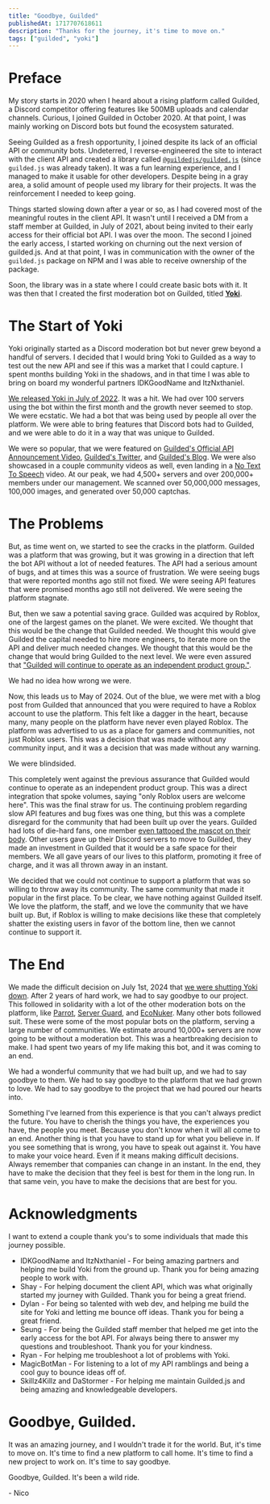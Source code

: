 ```yaml
---
title: "Goodbye, Guilded"
publishedAt: 1717707618611
description: "Thanks for the journey, it's time to move on."
tags: ["guilded", "yoki"]
---
```


# Preface

My story starts in 2020 when I heard about a rising platform called Guilded, a Discord competitor offering features like 500MB uploads and calendar channels. 
Curious, I joined Guilded in October 2020. At that point, I was mainly working on Discord bots but found the ecosystem saturated. 
  
Seeing Guilded as a fresh opportunity, I joined despite its lack of an official API or community bots. Undeterred, I reverse-engineered the site to interact with the client API and created a library called [`@guildedjs/guilded.js`](https://github.com/zaida04/g.js-self) (since `guilded.js` was already taken). 
It was a fun learning experience, and I managed to make it usable for other developers. Despite being in a gray area, a solid amount of people used my library for their projects. It was the reinforcement I needed to keep going.
  
Things started slowing down after a year or so, as I had covered most of the meaningful routes in the client API. It wasn't until I received a DM from a staff member at Guilded, in July of 2021, about being invited to their early access for their official bot API. 
I was over the moon. The second I joined the early access, I started working on churning out the next version of guilded.js. 
And at that point, I was in communication with the owner of the `guilded.js` package on NPM and I was able to receive ownership of the package.

Soon, the library was in a state where I could create basic bots with it. It was then that I created the first moderation bot on Guilded, titled [**Yoki**](https://yoki.gg).

# The Start of Yoki

Yoki originally started as a Discord moderation bot but never grew beyond a handful of servers.
I decided that I would bring Yoki to Guilded as a way to test out the new API and see if this was a market that I could capture. 
I spent months building Yoki in the shadows, and in that time I was able to bring on board my wonderful partners IDKGoodName and ItzNxthaniel.
  
[We released Yoki in July of 2022](https://www.guilded.gg/Yoki/groups/2dXLMBPd/channels/e717da50-27cc-4734-927c-f66130bc915d/announcements/jyPLeABy). It was a hit. We had over 100 servers using the bot within the first month and the growth never seemed to stop. We were ecstatic. 
We had a bot that was being used by people all over the platform. We were able to bring features that Discord bots had to Guilded, and we were able to do it in a way that was unique to Guilded.
  
We were so popular, that we were featured on [Guilded's Official API Announcement Video](https://youtu.be/eZAbDXdHguc?si=ZITHcsfmf7H-3L5-&t=30), [Guilded's Twitter](https://twitter.com/teamguilded/status/1547234394787565568), and [Guilded's Blog](https://www.guilded.gg/blog/spring-update-2022). 
We were also showcased in a couple community videos as well, even landing in a [No Text To Speech](https://youtu.be/0SvEHy2rqKA?si=Nl40dBZx-tqFVQFE&t=289) video. 
At our peak, we had 4,500+ servers and over 200,000+ members under our management. We scanned over 50,000,000 messages, 100,000 images, and generated over 50,000 captchas.

# The Problems

But, as time went on, we started to see the cracks in the platform. Guilded was a platform that was growing, but it was growing in a direction that left the bot API without a lot of needed features. 
The API had a serious amount of bugs, and at times this was a source of frustration. We were seeing bugs that were reported months ago still not fixed.
We were seeing API features that were promised months ago still not delivered. We were seeing the platform stagnate.
  
But, then we saw a potential saving grace. Guilded was acquired by Roblox, one of the largest games on the planet. 
We were excited. We thought that this would be the change that Guilded needed. We thought this would give Guilded the capital needed to hire more engineers, to iterate more on the API and deliver much needed changes.
We thought that this would be the change that would bring Guilded to the next level. 
We were even assured that ["Guilded will continue to operate as an independent product group."](https://ir.roblox.com/news/news-details/2021/Roblox-Acquires-Guilded-a-Platform-to-Connect-Gaming-Communities/default.aspx). 
  
We had no idea how wrong we were.

Now, this leads us to May of 2024. 
Out of the blue, we were met with a blog post from Guilded that announced that you were required to have a Roblox account to use the platform. 
This felt like a dagger in the heart, because many, many people on the platform have never even played Roblox. The platform was advertised to us as a place for gamers and communities, not just Roblox users.
This was a decision that was made without any community input, and it was a decision that was made without any warning.  

We were blindsided.
  
This completely went against the previous assurance that Guilded would continue to operate as an independent product group. 
This was a direct integration that spoke volumes, saying "only Roblox users are welcome here". This was the final straw for us. 
The continuing problem regarding slow API features and bug fixes was one thing, but this was a complete disregard for the community that had been built up over the years.
Guilded had lots of die-hard fans, one member [even tattooed the mascot on their body](https://twitter.com/Xyphien/status/1796616296173285686). Other users gave up their Discord servers to move to Guilded, they made an investment in Guilded that it would be a safe space for their members.
We all gave years of our lives to this platform, promoting it free of charge, and it was all thrown away in an instant.
  
We decided that we could not continue to support a platform that was so willing to throw away its community. The same community that made it popular in the first place.
To be clear, we have nothing against Guilded itself. We love the platform, the staff, and we love the community that we have built up. 
But, if Roblox is willing to make decisions like these that completely shatter the existing users in favor of the bottom line, then we cannot continue to support it.

# The End

We made the difficult decision on July 1st, 2024 that [we were shutting Yoki down](https://www.guilded.gg/Yoki/groups/2dXLMBPd/channels/e717da50-27cc-4734-927c-f66130bc915d/announcements/7lxArak6). 
After 2 years of hard work, we had to say goodbye to our project.
This followed in solidarity with a lot of the other moderation bots on the platform, like [Parrot](https://parrotbot.gg/), [Server Guard](https://www.guilded.gg/server-guard), and [EcoNuker](https://www.guilded.gg/econuker). Many other bots followed suit.
These were some of the most popular bots on the platform, serving a large number of communities. We estimate around 10,000+ servers are now going to be without a moderation bot.
This was a heartbreaking decision to make. I had spent two years of my life making this bot, and it was coming to an end.
  
We had a wonderful community that we had built up, and we had to say goodbye to them. 
We had to say goodbye to the platform that we had grown to love. 
We had to say goodbye to the project that we had poured our hearts into.

Something I've learned from this experience is that you can't always predict the future. You have to cherish the things you have, the experiences you have, the people you meet. Because you don't know when it will all come to an end.
Another thing is that you have to stand up for what you believe in. If you see something that is wrong, you have to speak out against it. You have to make your voice heard. Even if it means making difficult decisions.
Always remember that companies can change in an instant. In the end, they have to make the decision that they feel is best for them in the long run. In that same vein, you have to make the decisions that are best for you.

# Acknowledgments

I want to extend a couple thank you's to some individuals that made this journey possible.
  
- IDKGoodName and ItzNxthaniel - For being amazing partners and helping me build Yoki from the ground up. Thank you for being amazing people to work with.
- Shay - For helping document the client API, which was what originally started my journey with Guilded. Thank you for being a great friend.
- Dylan - For being so talented with web dev, and helping me build the site for Yoki and letting me bounce off ideas. Thank you for being a great friend.
- Seung - For being the Guilded staff member that helped me get into the early access for the bot API. For always being there to answer my questions and troubleshoot. Thank you for your kindness.
- Ryan - For helping me troubleshoot a lot of problems with Yoki.
- MagicBotMan - For listening to a lot of my API ramblings and being a cool guy to bounce ideas off of.
- Skillz4Killz and DaStormer - For helping me maintain Guilded.js and being amazing and knowledgeable developers.

# Goodbye, Guilded.

It was an amazing journey, and I wouldn't trade it for the world. But, it's time to move on. It's time to find a new platform to call home. 
It's time to find a new project to work on. It's time to say goodbye.
  
Goodbye, Guilded. It's been a wild ride.
  
\- Nico